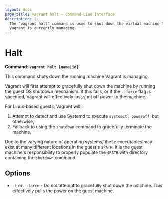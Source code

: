 ```yaml
---
layout: docs
page_title: vagrant halt - Command-Line Interface
description: |-
  The "vagrant halt" command is used to shut down the virtual machine that
  Vagrant is currently managing.
---
```


# Halt

**Command: `vagrant halt [name|id]`**

This command shuts down the running machine Vagrant is managing.

Vagrant will first attempt to gracefully shut down the machine by running
the guest OS shutdown mechanism. If this fails, or if the `--force` flag is
specified, Vagrant will effectively just shut off power to the machine.

For Linux-based guests, Vagrant will:

1. Attempt to detect and use Systemd to execute `systemctl poweroff`; but otherwise,
2. Fallback to using the `shutdown` command to gracefully
terminate the machine.

Due to the varying nature of operating systems, these executables may exist at many
different locations in the guest's `$PATH`.
It is the guest machine's responsibility to properly populate the `$PATH` with
directory containing the `shutdown` command.

## Options

- `-f` or `--force` - Do not attempt to gracefully shut down the machine.
  This effectively pulls the power on the guest machine.
